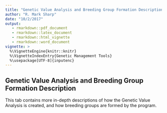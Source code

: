 ```yaml
---
title: "Genetic Value Analysis and Breeding Group Formation Description"
author: "R. Mark Sharp"
date: "10/2/2017"
output: 
   - rmarkdown::pdf_document
   - rmarkdown::latex_document
   - rmarkdown::html_vignette
   - rmarkdown::word_document
vignette: >
  %\VignetteEngine{knitr::knitr}
  %\VignetteIndexEntry{Genetic Management Tools}
  %\usepackage[UTF-8]{inputenc}
---
```

## Genetic Value Analysis and Breeding Group Formation Description  
This tab contains more in-depth descriptions of how the Genetic Value Analysis
is created, and how breeding groups are formed by the program.
